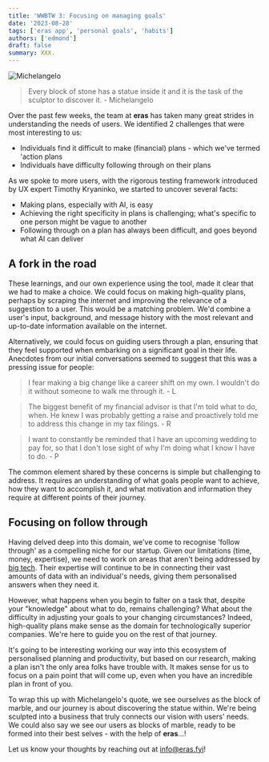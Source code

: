 ```yaml
---
title: 'WWBTW 3: Focusing on managing goals'
date: '2023-08-28'
tags: ['eras app', 'personal goals', 'habits']
authors: ['edmond']
draft: false
summary: XXX.
---
```


![Michelangelo](/static/images/michelangelo-david.jpeg)

> Every block of stone has a statue inside it and it is the task of the sculptor to discover it. - Michelangelo

Over the past few weeks, the team at <b>eras</b> has taken many great strides in understanding the needs of users. We identified 2 challenges that were most interesting to us:

- Individuals find it difficult to make (financial) plans - which we've termed 'action plans
- Individuals have difficulty following through on their plans

As we spoke to more users, with the rigorous testing framework introduced by UX expert Timothy Kryaninko, we started to uncover several facts:

- Making plans, especially with AI, is easy
- Achieving the right specificity in plans is challenging; what's specific to one person might be vague to another
- Following through on a plan has always been difficult, and goes beyond what AI can deliver

## A fork in the road

These learnings, and our own experience using the tool, made it clear that we had to make a choice. We could focus on making high-quality plans, perhaps by scraping the internet and improving the relevance of a suggestion to a user. This would be a matching problem. We'd combine a user's input, background, and message history with the most relevant and up-to-date information available on the internet.

Alternatively, we could focus on guiding users through a plan, ensuring that they feel supported when embarking on a significant goal in their life. Anecdotes from our initial conversations seemed to suggest that this was a pressing issue for people:

> I fear making a big change like a career shift on my own. I wouldn't do it without someone to walk me through it. - L

> The biggest benefit of my financial advisor is that I'm told what to do, when. He knew I was probably getting a raise and proactively told me to address this change in my tax filings. - R

> I want to constantly be reminded that I have an upcoming wedding to pay for, so that I don't lose sight of why I'm doing what I know I have to do. - P

The common element shared by these concerns is simple but challenging to address. It requires an understanding of what goals people want to achieve, how they want to accomplish it, and what motivation and information they require at different points of their journey.

## Focusing on follow through

Having delved deep into this domain, we've come to recognise 'follow through' as a compelling niche for our startup. Given our limitations (time, money, expertise), we need to work on areas that aren't being addressed by [big tech](https://www.independent.co.uk/tech/google-ai-personal-life-coach-b2395145.html). Their expertise will continue to be in connecting their vast amounts of data with an individual's needs, giving them personalised answers when they need it.

However, what happens when you begin to falter on a task that, despite your "knowledge" about what to do, remains challenging? What about the difficulty in adjusting your goals to your changing circumstances? Indeed, high-quality plans make sense as the domain for technologically superior companies. We're here to guide you on the rest of that journey.

It's going to be interesting working our way into this ecosystem of personalised planning and productivity, but based on our research, making a plan isn't the only area folks have trouble with. It makes sense for us to focus on a pain point that will come up, even when you have an incredible plan in front of you.

To wrap this up with Michelangelo's quote, we see ourselves as the block of marble, and our journey is about discovering the statue within. We're being sculpted into a business that truly connects our vision with users' needs. We could also say we see our users as blocks of marble, ready to be formed into their best selves - with the help of <b>eras</b>...!

Let us know your thoughts by reaching out at info@eras.fyi!
